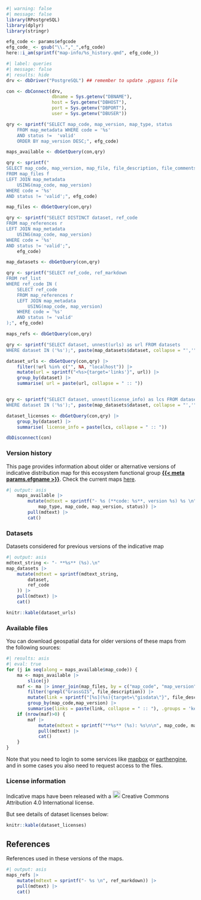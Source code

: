 ```r
#| warning: false
#| message: false
library(RPostgreSQL)
library(dplyr)
library(stringr)

efg_code <- params$efgcode
efg_code_ <- gsub("\\.","_",efg_code)
here::i_am(sprintf("map-info/%s_history.qmd", efg_code_))
```

```r
#| label: queries
#| message: false
#| results: hide
drv <- dbDriver("PostgreSQL") ## remember to update .pgpass file

con <- dbConnect(drv, 
                 dbname = Sys.getenv("DBNAME"),
                 host = Sys.getenv("DBHOST"),
                 port = Sys.getenv("DBPORT"),
                 user = Sys.getenv("DBUSER"))

qry <- sprintf("SELECT map_code, map_version, map_type, status
    FROM map_metadata WHERE code = '%s' 
    AND status !=  'valid'
    ORDER BY map_version DESC;", efg_code)

maps_available <- dbGetQuery(con,qry) 

qry <- sprintf("
SELECT map_code, map_version, map_file, file_description, file_comments, f.map_script 
FROM map_files f
LEFT JOIN map_metadata
    USING(map_code, map_version)
WHERE code = '%s'
AND status != 'valid';", efg_code)

map_files <- dbGetQuery(con,qry) 

qry <- sprintf("SELECT DISTINCT dataset, ref_code
FROM map_references r 
LEFT JOIN map_metadata
    USING(map_code, map_version)
WHERE code = '%s'  
AND status != 'valid';", 
    efg_code)

map_datasets <- dbGetQuery(con,qry) 

qry <- sprintf("SELECT ref_code, ref_markdown
FROM ref_list 
WHERE ref_code IN (
    SELECT ref_code 
    FROM map_references r 
    LEFT JOIN map_metadata
        USING(map_code, map_version)
    WHERE code = '%s' 
    AND status != 'valid'
);", efg_code)

maps_refs <- dbGetQuery(con,qry) 

qry <- sprintf("SELECT dataset, unnest(urls) as url FROM datasets
WHERE dataset IN ('%s');", paste(map_datasets$dataset, collapse = "','"))

dataset_urls <- dbGetQuery(con,qry) |>
    filter(!url %in% c("", NA, "localhost")) |>
    mutate(url = sprintf("<%s>{target='links'}", url)) |>
    group_by(dataset) |>
    summarise( url = paste(url, collapse = " :: "))


qry <- sprintf("SELECT dataset, unnest(license_info) as lcs FROM datasets
WHERE dataset IN ('%s');", paste(map_datasets$dataset, collapse = "','"))

dataset_licenses <- dbGetQuery(con,qry) |>
    group_by(dataset) |>
    summarise( license_info = paste(lcs, collapse = " :: "))

dbDisconnect(con)
```

### Version history

This page provides information about older or alternative versions of  indicative distribution map for this ecosystem functional group [**{{< meta params.efgname >}}**](/efg-info/`r efg_code_`.qmd).
Check the current maps [here](/map-info/`r efg_code_`_valid.qmd).

```r
#| output: asis
    maps_available |>
        mutate(mdtext = sprintf("- %s (**code: %s**, version %s) %s \n", 
            map_type, map_code, map_version, status)) |>
        pull(mdtext) |> 
        cat()
```

### Datasets

Datasets considered for previous versions of the indicative map

```r
#| output: asis
mdtext_string <- "- **%s** (%s).\n"
map_datasets |>
    mutate(mdtext = sprintf(mdtext_string,
        dataset,
        ref_code
    )) |>
    pull(mdtext) |>
    cat()

```

```r
knitr::kable(dataset_urls)
```

### Available files

You can download geospatial data for older versions of these maps from the following sources:

```r
#| results: asis
#| eval: true
for (j in seq(along = maps_available$map_code)) {
    ma <- maps_available |>
        slice(j)
    maf <- ma |> inner_join(map_files, by = c("map_code", "map_version")) |>
        filter(!grepl("GrassGIS", file_description)) |>
        mutate(link = sprintf("[%s](%s){target=\"gisdata\"}", file_description, map_file)) |>
        group_by(map_code,map_version) |>
        summarise(links = paste(link, collapse = " :: "), .groups = 'keep')
    if (nrow(maf)>0) {
        maf |>
            mutate(mdtext = sprintf("**%s** (%s): %s\n\n", map_code, map_version, links)) |>
            pull(mdtext) |>
            cat()
    }
}
```

Note that you need to login to some services like [mapbox](https://www.mapbox.com){target="links"} or [earthengine](https://earthengine.google.com){target="links"}, and in some cases you also need to request access to the files.

###  License information

Indicative maps have been released with a ![](https://zenodo.org/static/icons/licenses/cc-by-icon.svg){height=20} Creative Commons Attribution 4.0 International license. 

But see details of dataset licenses below:

```r
knitr::kable(dataset_licenses)
```

## References

References used in these versions of the maps.

```r
#| output: asis
maps_refs |>
    mutate(mdtext = sprintf("- %s \n", ref_markdown)) |>
    pull(mdtext) |> 
    cat()
```